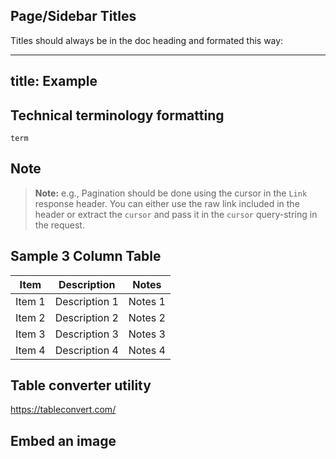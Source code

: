 

## Page/Sidebar Titles
 Titles should always be in the doc heading and formated this way:

---
title: Example
---

## Technical terminology formatting

`term`


## Note

> **Note:** e.g., Pagination should be done using the cursor in the `Link` response header. You
can either use the raw link included in the header or extract the `cursor` and
pass it in the `cursor` query-string in the request.


## Sample 3 Column Table

| Item         |Description   |Notes         |
| ------------ | ------------ | ------------ |
| Item 1|  Description 1 | Notes 1   |
| Item 2 | Description 2 | Notes 2   |
| Item 3 | Description 3 | Notes 3   |
| Item 4 | Description 4 | Notes 4   |

## Table converter utility
https://tableconvert.com/


## Embed an image
<!-- ![Video miner architectures](/docs-assets/architecture.png) -->

